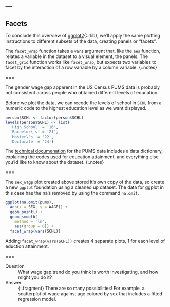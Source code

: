 ---
---

## Facets

To conclude this overview of [ggplot2](){:.rlib}, we'll apply the same plotting
instructions to different subsets of the data, creating panels or "facets".

The `facet_wrap` function takes a `vars` argument that, like the `aes` function,
relates a variable in the dataset to a visual element, the panels. The
`facet_grid` function works like `facet_wrap`, but expects two variables to
facet by the interaction of a row variable by a column variable.
{:.notes}

===

The gender wage gap apparent in the US Census PUMS data is probably not
consistent across people who obtained different levels of education.

Before we plot the data, we can recode the levels of school in `SCHL` from a numeric code to the highest education level as we want displayed. 
```r
person$SCHL <- factor(person$SCHL)
levels(person$SCHL) <- list(
  'High School' = '16',
  'Bachelor\'s' = '21',
  'Master\'s' = '22',
  'Doctorate' = '24')
```

The [technical
documenation](https://www.census.gov/programs-surveys/acs/technical-documentation/pums/documentation.2017.html)
for the PUMS data includes a data dictionary, explaining the codes used for
education attainment, and everything else you'ld like to know about the dataset.
{:.notes}

===

The `sex_wagp` plot created above stored it's own copy of the data, so create a
new `ggplot` foundation using a cleaned up dataset. The data for ggplot in this case has the na's removed by using the command `na.omit`.

```r
ggplot(na.omit(pums),
  aes(x = SEX, y = WAGP)) + 
  geom_point() +
  geom_smooth(
    method = 'lm',
    aes(group = 0)) +
  facet_wrap(vars(SCHL))
```

Adding `facet_wrap(vars(SCHL))` creates 4 separate plots, 1 for each level of eduction attainment.

===

Question
: What wage gap trend do you think is worth investigating, and how might you
do it?

Answer
: {:.fragment} There are so many possibilities! For example, a scatterplot of
wage against age colored by sex that includes a fitted regression model.
